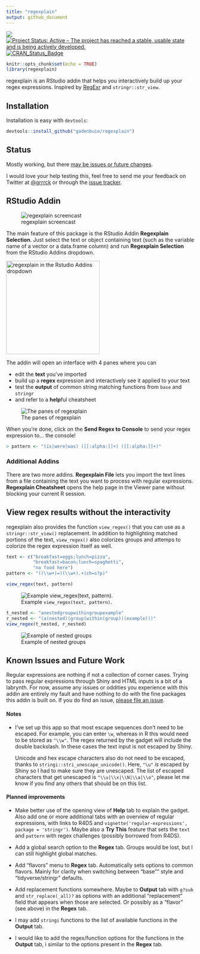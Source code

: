 ```yaml
---
title: "regexplain"
output: github_document
---
```


<!-- [![packageversion](https://img.shields.io/github/description/v/gadenbuie/regexplain.svg)](commits/master) -->
![](https://img.shields.io/badge/lifecycle-experimental-orange.svg)
[![Project Status: Active – The project has reached a stable, usable state and is being actively developed.](http://www.repostatus.org/badges/latest/active.svg)](http://www.repostatus.org/#active)
[![CRAN_Status_Badge](http://www.r-pkg.org/badges/version/regexplain)](https://cran.r-project.org/package=regexplain)
<!-- [![Last-changedate](https://img.shields.io/badge/last%20change-`r gsub('-', '--', Sys.Date())`-yellowgreen.svg)](/commits/master) -->

```r
knitr::opts_chunk$set(echo = TRUE)
library(regexplain)
```


<!-- Links -->
[regexr]: https://regexr.com/

regexplain is an RStudio addin that helps you interactively build up your regex expressions.
Inspired by [RegExr][regexr] and `stringr::str_view`.

## Installation

Installation is easy with `devtools`:

```r
devtools::install_github("gadenbuie/regexplain")
```

## Status

Mostly working, but there [may be issues or future changes](#known-issues-and-future-work).

I would love your help testing this, feel free to send me your feedback on Twitter at [&commat;grrrck](https://twitter.com/grrrck) or through the [issue tracker](https://github.com/gadenbuie/regexplain).

## RStudio Addin

![regexplain screencast](docs/gadget-screencast.gif)

The main feature of this package is the RStudio Addin **Regexplain Selection**.
Just select the text or object containing text (such as the variable name of a vector or a data.frame column) and run **Regexplain Selection** from the RStudio Addins dropdown.

<img src="docs/rstudio-addin-list.png" width = "250px;" alt="regexplain in the Rstudio Addins dropdown">

The addin will open an interface with 4 panes where you can

- edit the **text** you've imported
- build up a **regex** expression and interactively see it applied to your text
- test the **output** of common string matching functions from `base` and `stringr`
- and refer to a **help**ful cheatsheet

![The panes of regexplain](docs/regexplain-gadget-tabs.png)

When you're done, click on the **Send Regex to Console** to send your regex expression to... the console!

```r
> pattern <- "(is|were|was) ([[:alpha:]]+) ([[:alpha:]]+)"
```

### Additional Addins

There are two more addins.
**Regexplain File** lets you import the text lines from a file containing the text you want to process with regular expressions.
**Regexplain Cheatsheet** opens the help page in the Viewer pane without blocking your current R session.

## View regex results without the interactivity

regexplain also provides the function `view_regex()` that you can use as a `stringr::str_view()` replacement.
In addition to highlighting matched portions of the text, `view_regex()` also colorizes groups and attemps to colorize the regex expression itself as well.

```r
text <- c("breakfast=eggs;lunch=pizza",
          "breakfast=bacon;lunch=spaghetti", 
          "no food here")
pattern <- "((\\w+)=)(\\w+).+(ch=s?p)"

view_regex(text, pattern)
```

![Example `view_regex(text, pattern)`.](docs/view-regex.png)

```r
t_nested <- "anestedgroupwithingroupexample"
r_nested <- "(a(nested)(group(within(group))(example)))"
view_regex(t_nested, r_nested)
```

![Example of nested groups](docs/view-nested.png)


## Known Issues and Future Work

Regular expressions are nothing if not a collection of corner cases.
Trying to pass regular expressions through Shiny and HTML inputs is a bit of a labrynth.
For now, assume any issues or oddities you experience with this addin are entirely my fault and have nothing to do with the fine packages this addin is built on.
If you do find an issue, [please file an issue](https://github.com/gadenbuie/regexplain).

#### Notes

- I've set up this app so that most escape sequences don't need to be escaped.
  For example, you can enter `\w`, whereas in R this would need to be stored as 
  `"\\w"`. The regex returned by the gadget will include the double backslash.
  In these cases the text input is not escaped by Shiny.
  
  Unicode and hex escape characters also do not need to be escaped, thanks to
  `stringi::stri_unescape_unicode()`. Here, `"\u"` *is* escaped by Shiny so I
  had to make sure they are unescaped. The list of escaped characters that get
  unescaped is `"\\u|\\x|\\N|\\a|\\o"`, please let me know if you find any 
  others that should be on this list.

#### Planned improvements

- Make better use of the opening view of **Help** tab to explain the gadget.
  Also add one or more additional tabs with an overview of regular expressions,
  with links to R4DS and `vignette('regular-expressions', package = 'stringr')`.
  Maybe also a **Try This** feature that sets the `text` and `pattern` with
  regex challenges (possibly borrowed from R4DS).

- Add a global search option to the **Regex** tab. Groups would be lost, but I 
  can still highlight global matches.

- Add "flavors" menu to **Regex** tab. Automatically sets options to common flavors.
  Mainly for clarity when switching between "base"" style and "tidyverse/stringr" defaults.
  
- Add replacement functions somewhere. Maybe to **Output** tab with `g?sub` and 
  `str_replace(_all)?` as options with an additional "replacement" field that 
  appears when those are selected. Or possibly as a "flavor" (see above) in the
  **Regex** tab.

- I may add `stringi` functions to the list of available functions in the **Output** tab.

- I would like to add the regex/function options for the functions in the **Output** tab, i
  similar to the options present in the **Regex** tab.
